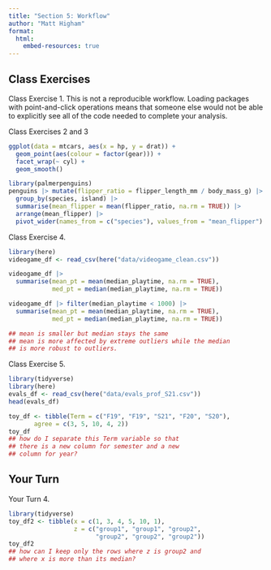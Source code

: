 ```yaml
---
title: "Section 5: Workflow"
author: "Matt Higham"
format: 
  html:
    embed-resources: true
---
```


## Class Exercises

Class Exercise 1. This is not a reproducible workflow. Loading packages with point-and-click operations means that someone else would not be able to explicitly see all of the code needed to complete your analysis.

Class Exercises 2 and 3

```r
ggplot(data = mtcars, aes(x = hp, y = drat)) +
  geom_point(aes(colour = factor(gear))) +
  facet_wrap(~ cyl) +
  geom_smooth()

library(palmerpenguins)
penguins |> mutate(flipper_ratio = flipper_length_mm / body_mass_g) |>
  group_by(species, island) |>
  summarise(mean_flipper = mean(flipper_ratio, na.rm = TRUE)) |>
  arrange(mean_flipper) |>
  pivot_wider(names_from = c("species"), values_from = "mean_flipper")
```

Class Exercise 4.

```r
library(here)
videogame_df <- read_csv(here("data/videogame_clean.csv"))

videogame_df |>
  summarise(mean_pt = mean(median_playtime, na.rm = TRUE),
            med_pt = median(median_playtime, na.rm = TRUE))

videogame_df |> filter(median_playtime < 1000) |>
  summarise(mean_pt = mean(median_playtime, na.rm = TRUE),
            med_pt = median(median_playtime, na.rm = TRUE))

## mean is smaller but median stays the same
## mean is more affected by extreme outliers while the median
## is more robust to outliers.

```

Class Exercise 5.

```r
library(tidyverse)
library(here)
evals_df <- read_csv(here("data/evals_prof_S21.csv"))
head(evals_df)

toy_df <- tibble(Term = c("F19", "F19", "S21", "F20", "S20"),
       agree = c(3, 5, 10, 4, 2))
toy_df
## how do I separate this Term variable so that 
## there is a new column for semester and a new
## column for year?
```

## Your Turn

Your Turn 4.

```r
library(tidyverse)
toy_df2 <- tibble(x = c(1, 3, 4, 5, 10, 1),
                  z = c("group1", "group1", "group2",
                        "group2", "group2", "group2"))
toy_df2
## how can I keep only the rows where z is group2 and
## where x is more than its median?
```